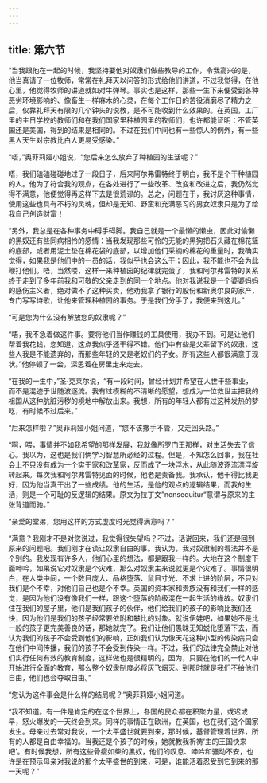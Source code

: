 ```yaml
---
---
---
```

title: 第六节
---




“当我跟他在一起的时候，我坚持要他对奴隶们做些教导的工作，令我高兴的是，他当真请了一位牧师，常常在礼拜天以问答的形式给他们讲道，不过我觉得，在他心里，他觉得牧师的讲道就如对牛弹琴。事实也是这样，那些一生下来便受到各种恶劣环境影响的、像畜生一样麻木的心灵，在每个工作日的苦役消磨尽了精力之后，仅靠礼拜天有限的几个钟头的说教，是不可能收到什么效果的。在英国，工厂里的主日学校的教师们和在我们国家里种植园里的牧师们，也许都能证明：不管英国还是美国，得到的结果是相同的。不过在我们中间也有一些惊人的例外，有一些黑人天生对宗教比白人更易受感染。”

“唔，”奥菲莉娅小姐说，“您后来怎么放弃了种植园的生活呢？”

唔，我们磕磕碰碰地过了一段日子，后来阿尔弗雷特终于明白，我不是个干种植园的人。他为了符合我的观点，在各处进行了一些改革、改变和改进之后，我仍然觉得不满意，他便觉得再这样下去是很荒谬的。总之，问题在于，我讨厌这种事情，使用这些也具有不朽的灵魂，但却是无知、野蛮和充满恶习的男女奴隶只是为了给我自己创造财富！

“另外，我总是在各种事务中碍手碍脚。我自己就是一个最懒的懒虫，因此对偷懒的黑奴还有些同病相怜的感情：当我发现那些可怜的无能的黑狗把石头藏在棉花篮的底部，或者用泥土垫在棉花袋的底部，以增加他们采摘的棉花的重量时，我确实觉得，如果我是他们中的一员的话，我似乎也会这么干；因此，我不能也不会为此鞭打他们。唔，当然喽，这样一来种植园的纪律就完蛋了，我和阿尔弗雷特的关系终于走到了多年前我和可敬的父亲走到的同一个地点。他对我说我是一个婆婆妈妈的感伤主义者，绝对做不了这种买卖，他劝我拿了银行的股份和新奥尔良的家产，专门写写诗歌，让他来管理种植园的事务。于是我们分手了，我便来到这儿。”

“可是您为什么没有解放您的奴隶呢？”

“唔，我不急着做这件事。要将他们当作赚钱的工具使用，我办不到。可是让他们帮着我花钱，您知道，这点我似乎还干得不错。他们中有些是父辈留下的奴隶，这些人我是不能遗弃的，而那些年轻的又是老奴们的子女。所有这些人都很满意于现状。”他停顿了一会，深思着在房里走来走去。

“在我的一生中，”圣·克莱尔说，“有一段时间，曾经计划并希望在人世干些事业，而不是混迹于世随波逐流。我有过模糊的不清晰的愿望，想成为一位救世主把我的祖国从这种肮脏污秽的境地中解放出来。我想，所有的年轻人都有过这种发热的梦呓，有时候不过后来。”

“后来怎样啦？”奥菲莉娅小姐问道，“您不该撒手不管，又走回头路。”

“啊，喂，事情并不如我希望的那样发展，我就像所罗门王那样，对生活失去了信心。我以为，这也是我们俩学习智慧所必经的过程。但是，不知怎么回事，我在社会上不只没有成为一个实干家和改革家，反而成了一块浮木，从此随波逐流漂浮旋转起来。每次我和阿尔弗雷特见面的时候，他老是责备我。我承认，他干得比我更好，因为他当真干出了一些成绩。他的生活，是他的观点的逻辑结果，而我的生活，则是一个可耻的反逻辑的结果。原文为拉丁文”nonsequitur“意谓与原来的主张背道而驰。”

“亲爱的堂弟，您用这样的方式虚度时光觉得满意吗？”

“满意？我刚才不是对您说过，我觉得很失望吗？不过，话说回来，我们还是回到原来的问题吧。我们刚才在谈让奴隶自由的事。我认为，我对奴隶制的看法并不是个别的。我发现有许多人，他们心里的想法，都是跟我一样的。大地在这个制度下面呻吟，如果说它对奴隶是个灾难，那么对奴隶主来说就更是个灾难了。事情很明白，在人类中间，一个数目庞大、品格堕落、鼠目寸光、不求上进的阶层，不只对我们是个不幸，对他们自己也是个不幸。英国的资本家和贵族没有和我们一样的感觉，是因为他们没有像我们一样，跟这个堕落的阶级混在一起生活的缘故。奴隶们住在我们的屋子里，他们是我们孩子的伙伴，他们给我们的孩子的影响比我们还快，因为他们是我们的孩子经常要依附和攀比的对象。就说伊娃吧，如果她不是比一般的孩子更完美善良的话，那她就完了。我们让他们愚昧无知蜕化堕落下去，而认为我们的孩子不会受到他们的影响，正如我们认为像天花这种小型的传染病只会在他们中间传播，我们的孩子不会受到传染一样。不过，我们的法律完全禁止对他们实行任何有效的教育制度，这样做也是很精明的，因为，只要在他们的一代人中开始进行全面的教育，那么整个奴隶制度必将灰飞烟灭。到那时就是我们不给他们自由，他们也会夺取自由。”

“您认为这件事会是什么样的结局呢？”奥菲莉娅小姐问道。

“我不知道。有一件是肯定的在这个世界上，各国的民众都在积聚力量，或迟或早，怒火爆发的一天终会到来。同样的事情正在欧洲，在英国，也在我们这个国家发生。母亲过去常对我说，一个太平盛世就要到来，那时候，基督管理着世界，所有的人都是自由幸福的。当我还是个孩子的时候，她就教我祈祷‘主的王国快来吧’。有时候我想，所有这些骨瘦如柴的黑奴，他们的叹息、呻吟和骚动不安，也许是在预示母亲对我说的那个太平盛世的到来，可是，谁能活着忍受到它到来的那一天呢？”